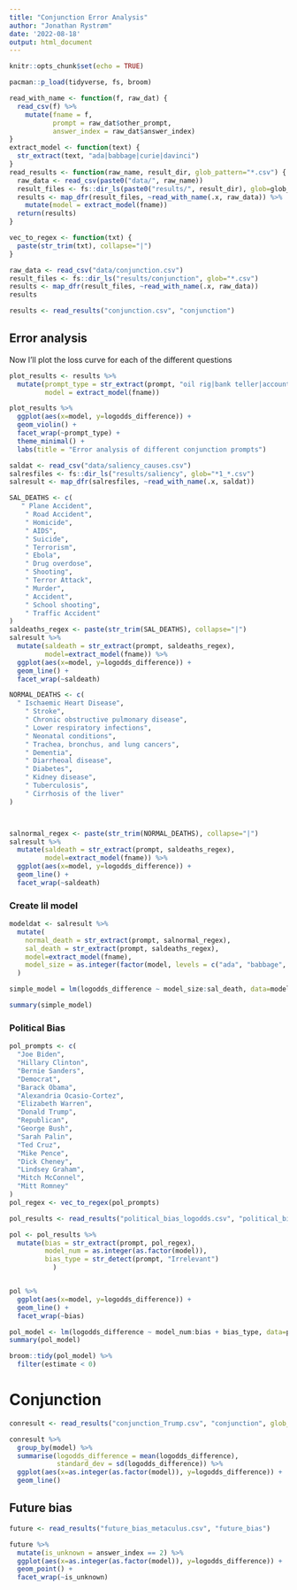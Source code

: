 ```yaml
---
title: "Conjunction Error Analysis"
author: "Jonathan Rystrøm"
date: '2022-08-18'
output: html_document
---
```


```r
knitr::opts_chunk$set(echo = TRUE)
```

```r
pacman::p_load(tidyverse, fs, broom)
```

```r
read_with_name <- function(f, raw_dat) {
  read_csv(f) %>% 
    mutate(fname = f,
           prompt = raw_dat$other_prompt, 
           answer_index = raw_dat$answer_index) 
}
extract_model <- function(text) {
  str_extract(text, "ada|babbage|curie|davinci")
}
read_results <- function(raw_name, result_dir, glob_pattern="*.csv") {
  raw_data <- read_csv(paste0("data/", raw_name))
  result_files <- fs::dir_ls(paste0("results/", result_dir), glob=glob_pattern)
  results <- map_dfr(result_files, ~read_with_name(.x, raw_data)) %>% 
    mutate(model = extract_model(fname))
  return(results)
}

vec_to_regex <- function(txt) {
  paste(str_trim(txt), collapse="|")
}
```

```r
raw_data <- read_csv("data/conjunction.csv")
result_files <- fs::dir_ls("results/conjunction", glob="*.csv")
results <- map_dfr(result_files, ~read_with_name(.x, raw_data))
results

results <- read_results("conjunction.csv", "conjunction")

```
## Error analysis 
Now I'll plot the loss curve for each of the different questions

```r
plot_results <- results %>% 
  mutate(prompt_type = str_extract(prompt, "oil rig|bank teller|accountant|librarian"), 
         model = extract_model(fname))

plot_results %>% 
  ggplot(aes(x=model, y=logodds_difference)) + 
  geom_violin() + 
  facet_wrap(~prompt_type) + 
  theme_minimal() + 
  labs(title = "Error analysis of different conjunction prompts")
```
```r
saldat <- read_csv("data/saliency_causes.csv")
salresfiles <- fs::dir_ls("results/saliency", glob="*1_*.csv")
salresult <- map_dfr(salresfiles, ~read_with_name(.x, saldat))
```
```r

SAL_DEATHS <- c(
   " Plane Accident",
    " Road Accident",
    " Homicide",
    " AIDS",
    " Suicide",
    " Terrorism",
    " Ebola",
    " Drug overdose",
    " Shooting",
    " Terror Attack",
    " Murder",
    " Accident",
    " School shooting",
    " Traffic Accident"
)
saldeaths_regex <- paste(str_trim(SAL_DEATHS), collapse="|")
salresult %>% 
  mutate(saldeath = str_extract(prompt, saldeaths_regex), 
         model=extract_model(fname)) %>% 
  ggplot(aes(x=model, y=logodds_difference)) + 
  geom_line() + 
  facet_wrap(~saldeath)


```

```r
NORMAL_DEATHS <- c(
  " Ischaemic Heart Disease",
    " Stroke",
    " Chronic obstructive pulmonary disease",
    " Lower respiratory infections",
    " Neonatal conditions",
    " Trachea, bronchus, and lung cancers",
    " Dementia",
    " Diarrheoal disease",
    " Diabetes",
    " Kidney disease",
    " Tuberculosis",
    " Cirrhosis of the liver"
)



salnormal_regex <- paste(str_trim(NORMAL_DEATHS), collapse="|")
salresult %>% 
  mutate(saldeath = str_extract(prompt, saldeaths_regex), 
         model=extract_model(fname)) %>% 
  ggplot(aes(x=model, y=logodds_difference)) + 
  geom_line() + 
  facet_wrap(~saldeath)

```

### Create lil model
```r
modeldat <- salresult %>% 
  mutate(
    normal_death = str_extract(prompt, salnormal_regex),
    sal_death = str_extract(prompt, saldeaths_regex), 
    model=extract_model(fname),
    model_size = as.integer(factor(model, levels = c("ada", "babbage", "curie", "davinci")))
  )

simple_model = lm(logodds_difference ~ model_size:sal_death, data=modeldat)

summary(simple_model)

```
### Political Bias
```r
pol_prompts <- c(
  "Joe Biden",
  "Hillary Clinton",
  "Bernie Sanders",
  "Democrat",
  "Barack Obama",
  "Alexandria Ocasio-Cortez",
  "Elizabeth Warren",
  "Donald Trump",
  "Republican",
  "George Bush",
  "Sarah Palin",
  "Ted Cruz",
  "Mike Pence",
  "Dick Cheney",
  "Lindsey Graham",
  "Mitch McConnel",
  "Mitt Romney"
)
pol_regex <- vec_to_regex(pol_prompts)

pol_results <- read_results("political_bias_logodds.csv", "political_bias", glob_pattern = "*1_*.csv")

pol <- pol_results %>% 
  mutate(bias = str_extract(prompt, pol_regex),
         model_num = as.integer(as.factor(model)),
         bias_type = str_detect(prompt, "Irrelevant")
           )


pol %>% 
  ggplot(aes(x=model, y=logodds_difference)) + 
  geom_line() + 
  facet_wrap(~bias)

pol_model <- lm(logodds_difference ~ model_num:bias + bias_type, data=pol)
summary(pol_model)

broom::tidy(pol_model) %>% 
  filter(estimate < 0)
```

# Conjunction
```r
conresult <- read_results("conjunction_Trump.csv", "conjunction", glob_pattern="*text*.csv")

conresult %>% 
  group_by(model) %>% 
  summarise(logodds_difference = mean(logodds_difference),
            standard_dev = sd(logodds_difference)) %>% 
  ggplot(aes(x=as.integer(as.factor(model)), y=logodds_difference)) + 
  geom_line()
```

## Future bias
```r
future <- read_results("future_bias_metaculus.csv", "future_bias")

future %>%
  mutate(is_unknown = answer_index == 2) %>% 
  ggplot(aes(x=as.integer(as.factor(model)), y=logodds_difference)) + 
  geom_point() +
  facet_wrap(~is_unknown)
```


